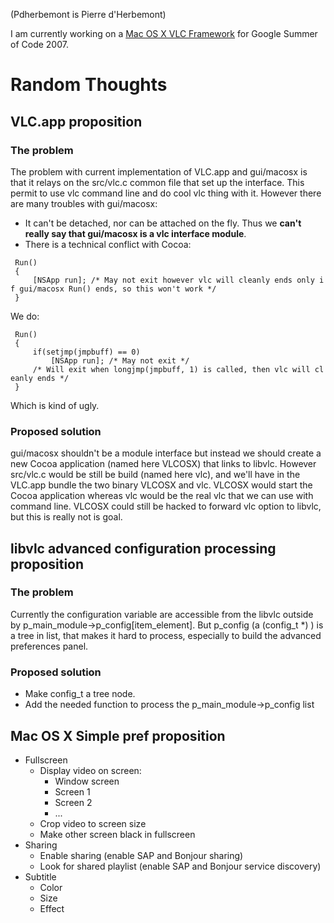 (Pdherbemont is Pierre d'Herbemont)

I am currently working on a [[SoC_2007_Project_Mac_OS_X_Framework|Mac OS X VLC Framework]] for Google Summer of Code 2007.

= Random Thoughts =
== VLC.app proposition ==
=== The problem ===

The problem with current implementation of VLC.app and gui/macosx is that it relays on the src/vlc.c common file that set up the interface. This permit to use vlc command line and do cool vlc thing with it. However there are many troubles with gui/macosx:
* It can't be detached, nor can be attached on the fly. Thus we '''can't really say that gui/macosx is a vlc interface module'''.
* There is a technical conflict with Cocoa:
  Run()
  {
      [NSApp run]; /* May not exit however vlc will cleanly ends only if gui/macosx Run() ends, so this won't work */
  }
We do:
  Run()
  {
      if(setjmp(jmpbuff) == 0)
          [NSApp run]; /* May not exit */
      /* Will exit when longjmp(jmpbuff, 1) is called, then vlc will cleanly ends */
  }
Which is kind of ugly.

=== Proposed solution ===
gui/macosx shouldn't be a module interface but instead we should create a new Cocoa application (named here VLCOSX) that links to libvlc. However src/vlc.c would be still be build (named here vlc), and we'll have in the VLC.app bundle the two binary VLCOSX and vlc. VLCOSX would start the Cocoa application whereas vlc would be the real vlc that we can use with command line. VLCOSX could still be hacked to forward vlc option to libvlc, but this is really not is goal.

== libvlc advanced configuration processing proposition ==
=== The problem ===
Currently the configuration variable are accessible from the libvlc outside by p_main_module->p_config[item_element]. But p_config (a (config_t *) ) is a tree in list, that makes it hard to process, especially to build the advanced preferences panel.

=== Proposed solution ===
* Make config_t a tree node.
* Add the needed function to process the p_main_module->p_config list

== Mac OS X Simple pref proposition ==
* Fullscreen
** Display video on screen:
*** Window screen
*** Screen 1
*** Screen 2
*** ...
** Crop video to screen size
** Make other screen black in fullscreen
* Sharing
** Enable sharing (enable SAP and Bonjour sharing)
** Look for shared playlist (enable SAP and Bonjour service discovery)
* Subtitle
** Color
** Size
** Effect